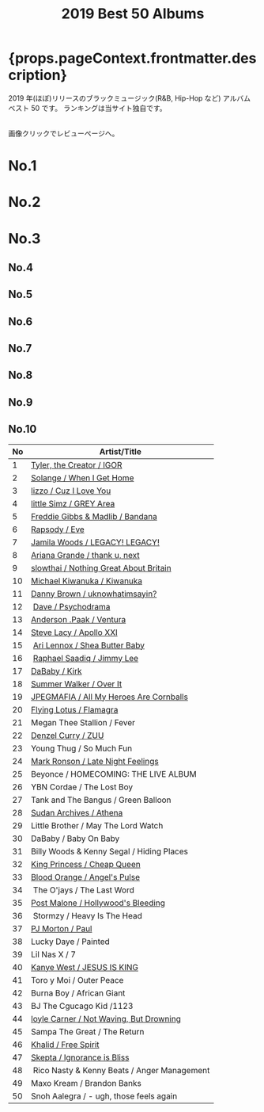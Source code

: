 ﻿---
title: 2019 Best 50 Albums
tabs: ["2020", "2019", "2018", "2017", "2016"]
description: 2019 Black Music Best 50 Albums by planet.ky
keywords: "2019, album best 50, CD best 50, black music, Hip-Hop, Rap, Soul, R&B"
---


<h1> {props.pageContext.frontmatter.description} </h1>

<PageDescription>

2019 年(ほぼ)リリースのブラックミュージック(R&B, Hip-Hop など) アルバム ベスト 50 です。
ランキングは当サイト独自です。

<br />
画像クリックでレビューページへ。

</PageDescription>

<Row>
  <Column colMd={2} colLg={3} noGutterMdLeft>
    <h1>No.1</h1>
    <Review1 />
  </Column>
  <Column colMd={2} colLg={3} noGutterMdLeft>
    <h1>No.2</h1>
    <Review2 />
  </Column>
  <Column colMd={2} colLg={3} noGutterMdLeft>
    <h1>No.3</h1>
    <Review3 />
  </Column>
</Row>

<Row>
  <Column colMd={2} colLg={3} noGutterMdLeft>
    <h2>No.4</h2>
    <Review4 />
  </Column>
  <Column colMd={2} colLg={3} noGutterMdLeft>
    <h2>No.5</h2>
    <Review5 />
  </Column>
  <Column colMd={2} colLg={3} noGutterMdLeft>
    <h2>No.6</h2>
    <Review6 />
  </Column>
</Row>

<Row>
  <Column colMd={2} colLg={2} noGutterMdLeft>
    <h2>No.7</h2>
    <Review7 />
  </Column>
  <Column colMd={2} colLg={2} noGutterMdLeft>
    <h2>No.8</h2>
    <Review8 />
  </Column>
  <Column colMd={2} colLg={2} noGutterMdLeft>
    <h2>No.9</h2>
    <Review9 />
  </Column>
  <Column colMd={2} colLg={2} noGutterMdLeft>
    <h2>No.10</h2>
    <Review10 />
  </Column>
</Row>

| No  | Artist/Title                                                      |
| --- | ----------------------------------------------------------------- |
| 1   | [Tyler, the Creator / IGOR](/review/tyler4L/)                     |
| 2   | [Solange / When I Get Home](/review/soange4L/)                    |
| 3   | [lizzo / Cuz I Love You](review/lizz1L/)                          |
| 4   | [little Simz / GREY Area](/review/littlesimz1L/)                  |
| 5   | [Freddie Gibbs &amp; Madlib / Bandana](/review/fgibsandmadlib2L/) |
| 6   | [Rapsody / Eve](/review/rapsody2L/)                               |
| 7   | [Jamila Woods / LEGACY! LEGACY!](/review/jamilawoods2L)           |
| 8   | [Ariana Grande / thank u, next](/review/arianagrande5L/)          |
| 9   | [slowthai / Nothing Great About Britain](/review/jpegmafia1L/)    |
| 10  | [Michael Kiwanuka / Kiwanuka](/review/mkiwanuka3L/)               |
| 11  | [Danny Brown / uknowhatimsayin?](/review/dannybrown4L/)           |
| 12  |  [Dave / Psychodrama](/review/dave1L/)                            |
| 13  | [Anderson .Paak / Ventura](/review/andersonpaak4L)                |
| 14  | [Steve Lacy / Apollo XXI](/review/stevelacy1L)                    |
| 15  |  [Ari Lennox / Shea Butter Baby](/review/arilennox1L)             |
| 16  |  [Raphael Saadiq / Jimmy Lee](/review/rsaadiq6L)                  |
| 17  | [DaBaby / Kirk](review/dababy1L/)                                 |
| 18  | [Summer Walker / Over It](review/summerwalker1L/)                 |
| 19  | [JPEGMAFIA / All My Heroes Are Cornballs](/review/jpegmafia1L/)   |
| 20  | [Flying Lotus / Flamagra](/review/flyinglotus3L)                  |
| 21  | Megan Thee Stallion / Fever                                       |
| 22  | [Denzel Curry / ZUU](/review/denzelcurry1L)                       |
| 23  | Young Thug / So Much Fun                                          |
| 24  | [Mark Ronson / Late Night Feelings](/review/markronson2L)         |
| 25  | Beyonce / HOMECOMING: THE LIVE ALBUM                              |
| 26  | YBN Cordae / The Lost Boy                                         |
| 27  | Tank and The Bangus / Green Balloon                               |
| 28  | [Sudan Archives / Athena](/review/sudanarchives1L)                |
| 29  | Little Brother / May The Lord Watch                               |
| 30  | DaBaby / Baby On Baby                                             |
| 31  | Billy Woods &amp; Kenny Segal / Hiding Places                     |
| 32  | [King Princess / Cheap Queen](/review/kingprincess1L/)            |
| 33  | [Blood Orange / Angel's Pulse](/review/bloodorange4L/)            |
| 34  |  The O'jays / The Last Word                                       |
| 35  | [Post Malone / Hollywood's Bleeding](/review/postmalone2L/)       |
| 36  |  Stormzy / Heavy Is The Head                                      |
| 37  | [PJ Morton / Paul](/review/pjmorton1L)                            |
| 38  | Lucky Daye / Painted                                              |
| 39  | Lil Nas X / 7                                                     |
| 40  | [Kanye West / JESUS IS KING](/review/kanyewest10L)                |
| 41  | Toro y Moi / Outer Peace                                          |
| 42  | Burna Boy / African Giant                                         |
| 43  | BJ The Cgucago Kid /1123                                          |
| 44  | [loyle Carner / Not Waving, But Drowning](/review/loylecarner2L)  |
| 45  | Sampa The Great / The Return                                      |
| 46  | [Khalid / Free Spirit](/review/khalid2L)                          |
| 47  | [Skepta / Ignorance is Bliss](/review/skepta1L)                   |
| 48  |  Rico Nasty &amp; Kenny Beats / Anger Management                  |
| 49  | Maxo Kream / Brandon Banks                                        |
| 50  | Snoh Aalegra / - ugh, those feels again                           |
